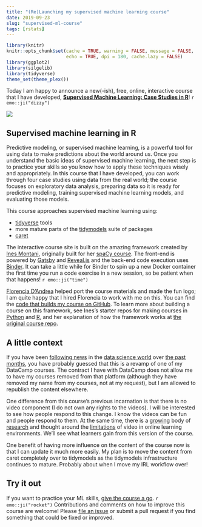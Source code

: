 ```yaml
---
title: "(Re)Launching my supervised machine learning course"
date: 2019-09-23
slug: "supervised-ml-course"
tags: [rstats]
---
```


```r
library(knitr)
knitr::opts_chunk$set(cache = TRUE, warning = FALSE, message = FALSE, 
                      echo = TRUE, dpi = 180, cache.lazy = FALSE)
library(ggplot2)
library(silgelib)
library(tidyverse)
theme_set(theme_plex())
```

Today I am happy to announce a new(-ish), free, online, interactive course that I have developed, [**Supervised Machine Learning: Case Studies in R**](https://supervised-ml-course.netlify.com/)! `r emo::ji("dizzy")`

![](/figs/2019-09-23-supervised-ml-course/ml-course.png)

## Supervised machine learning in R

Predictive modeling, or supervised machine learning, is a powerful tool for using data to make predictions about the world around us. Once you understand the basic ideas of supervised machine learning, the next step is to practice your skills so you know how to apply these techniques wisely and appropriately. In this course that I have developed, you can work through four case studies using data from the real world; the course focuses on exploratory data analysis, preparing data so it is ready for predictive modeling, training supervised machine learning models, and evaluating those models.

This course approaches supervised machine learning using:

- [tidyverse](https://tidyverse.tidyverse.org/) tools
- more mature parts of the [tidymodels](https://github.com/tidymodels) suite of packages
- [caret](https://topepo.github.io/caret/)

The interactive course site is built on the amazing framework created by [Ines Montani](https://ines.io/), originally built for her [spaCy course](https://course.spacy.io).  The front-end is powered by
[Gatsby](http://gatsbyjs.org/) and [Reveal.js](https://revealjs.com) and the
back-end code execution uses [Binder](https://mybinder.org). It can take a little while for Binder to spin up a new Docker container the first time you run a code exercise in a new session, so be patient when that happens! `r emo::ji("time")`

[Florencia D'Andrea](https://florencia.netlify.com/) helped port the course materials and made the fun logo; I am quite happy that I hired Florencia to work with me on this. You can find the [code that builds my course on GitHub](https://github.com/juliasilge/supervised-ML-case-studies-course). To learn more about building a course on this framework, see Ines's starter repos for making courses in [Python](https://github.com/ines/course-starter-python) and [R](https://github.com/ines/course-starter-r), and her explanation of how the framework works at [the original course repo](https://github.com/ines/spacy-course#-faq).

## A little context

If you have been [following news](https://www.buzzfeednews.com/article/daveyalba/datacamp-sexual-harassment-metoo-tech-startup) in the [data science world](https://www.noamross.net/2019/04/12/datacamp-sexual-assault/) over [the past months](https://juliasilge.com/blog/datacamp-misconduct/), you have probably guessed that this is a revamp of one of my DataCamp courses. The contract I have with DataCamp does not allow me to have my courses removed from that platform (although they have removed my name from my courses, not at my request), but I am allowed to republish the content elsewhere.

One difference from this course's previous incarnation is that there is no video component (I do not own any rights to the videos). I will be interested to see how people respond to this change. I know the videos can be fun and people respond to them. At the same time, there is a [growing](https://onlinelibrary.wiley.com/doi/abs/10.1111/j.1365-2729.2007.00248.x) body of [research](https://dl.acm.org/citation.cfm?id=2724681) and thought around the [limitations](https://dl.acm.org/citation.cfm?doid=2556325.2566239) of video in online learning environments. We'll see what learners gain from this version of the course.

One benefit of having more influence on the content of the course now is that I can update it much more easily. My plan is to move the content from caret completely over to tidymodels as the tidymodels infrastructure continues to mature. Probably about when I move my IRL workflow over!

## Try it out

If you want to practice your ML skills, [give the course a go](https://supervised-ml-course.netlify.com/). `r emo::ji("rocket")` Contributions and comments on how to improve this course are welcome! Please [file an issue](https://github.com/juliasilge/supervised-ML-case-studies-course/issues) or submit a pull request if you find something that could be fixed or improved.
